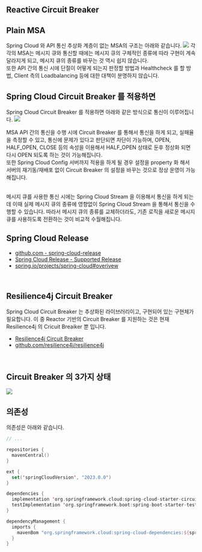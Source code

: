 ## Reactive Circuit Breaker 

## Plain MSA
Spring Cloud 와 API 통신 추상화 계층이 없는 MSA의 구조는 아래와 같습니다.
![](./img/reactive-circuit-breaker-basic/PLAIN-MSA-COMMUNICATION.png)
각각의 MSA는 메시지 큐와 통신할 때에는 메시지 큐의 구체적인 종류에 따라 구현이 계속 달라지게 되고, 메시지 큐의 종류를 바꾸는 것 역시 쉽지 않습니다.<br/>
또한 API 간의 통신 시에 단절이 어떻게 되는지 판정할 방법과 Healthcheck 를 할 방법, Client 측의 Loadbalancing 등에 대한 대책이 분명하지 않습니다.<br/>

## Spring Cloud Circuit Breaker 를 적용하면
Spring Cloud Circuit Breaker 를 적용하면 아래와 같은 방식으로 통신이 이루어집니다.
![](./img/reactive-circuit-breaker-basic/SPRING-CLOUD-MSA.png)
<br/>

MSA API 간의 통신을 수행 시에 Circuit Breaker 를 통해서 통신을 하게 되고, 실패율을 측정할 수 있고, 통신에 문제가 있다고 판단되면 차단이 가능하며, OPEN, HALF\_OPEN, CLOSE 등의 속성을 이용해서 HALF\_OPEN 상태로 둔후 정상화 되면 다시 OPEN 되도록 하는 것이 가능해집니다.<br/>
또한 Spring Cloud Config 서버까지 적용을 하게 될 경우 설정을 property 화 해서 서버의 재기동/재배포 없이 Circuit Breaker 의 설정을 바꾸는 것으로 정상 운영이 가능해집니다.<br/>
<br/>

메시지 큐를 사용한 통신 시에는 Spring Cloud Stream 을 이용해서 통신을 하게 되는데 이때 실제 메시지 큐의 종류에 영향없이 Spring Cloud Stream 을 통해서 통신을 수행할 수 있습니다. 따라서 메시지 큐의 종류를 교체하더라도, 기존 로직을 새로운 메시지 큐를 사용하도록 전환하는 것이 비교적 수월해집니다.<br/>

## Spring Cloud Release
- [github.com - spring-cloud-release](https://github.com/spring-cloud/spring-cloud-release)
- [Spring Cloud Release - Supported Release](https://github.com/spring-cloud/spring-cloud-release/wiki/Supported-Versions#supported-releases)
- [spring.io/projects/spring-cloud#overivew](https://spring.io/projects/spring-cloud#overview)
<br/>

## Resilience4j Circuit Breaker
Spring Cloud Circuit Breaker 는 추상화된 라이브러리이고, 구현되어 있는 구현체가 필요합니다. 이 중 Reactor 기반의 Circuit Breaker 를 지원하는 것은 현재 Resilience4j 의 Cricuit Breaiker 뿐 입니다.
- [Resilience4j Circuit Breaker](https://resilience4j.readme.io/docs/circuitbreaker)
- [github.com/resilience4j/resilience4j](https://github.com/resilience4j/resilience4j)
<br/>

## Circuit Breaker 의 3가지 상태
![](./img/reactive-circuit-breaker-basic/3STATE.png)
<br/>

## 의존성
의존성은 아래와 같습니다.
```kotlin
// ...

repositories {
  mavenCentral()
}

ext {
  set('springCloudVersion', "2023.0.0")
}

dependencies {
  implementation 'org.springframework.cloud:spring-cloud-starter-circuitbreaker-resilience4j'
  testImplementation 'org.springframework.boot:spring-boot-starter-test'
}

dependencyManagement {
  imports {
    mavenBom "org.springframework.cloud:spring-cloud-dependencies:${springCloudVersion}"
  }
}
```
<br/>


